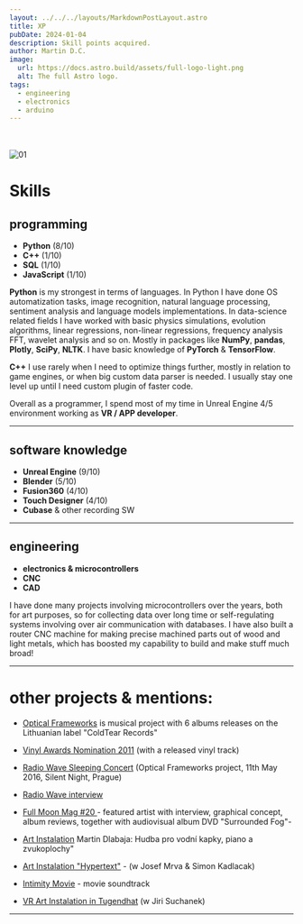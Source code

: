 ```yaml
---
layout: ../../../layouts/MarkdownPostLayout.astro
title: XP
pubDate: 2024-01-04
description: Skill points acquired.
author: Martin D.C.
image:
  url: https://docs.astro.build/assets/full-logo-light.png
  alt: The full Astro logo.
tags:
  - engineering
  - electronics
  - arduino
---
```

<br/><br/>
![01](a1.jpg) 

# Skills

## programming
- **Python** (8/10)
- **C++** (1/10)
- **SQL** (1/10)
- **JavaScript** (1/10)


**Python** is my strongest in terms of languages. In Python I have done OS automatization tasks, image recognition, natural language processing, sentiment analysis and  language models implementations. In data-science related fields I have worked with basic physics simulations, evolution algorithms, linear regressions, non-linear regressions, frequency analysis FFT, wavelet analysis and so on. Mostly in packages like **NumPy**, **pandas**, **Plotly**, **SciPy**, **NLTK**. I have basic knowledge of **PyTorch** & **TensorFlow**.

**C++** I use rarely when I need to optimize things further, mostly in relation to game engines, or when big custom data parser is needed. I usually stay one level up until I need custom plugin of faster code.

Overall as a programmer, I spend most of my time in Unreal Engine 4/5 environment working as **VR / APP developer**.

---
## software knowledge

- **Unreal Engine** (9/10)
- **Blender** (5/10)
- **Fusion360** (4/10)
- **Touch Designer** (4/10)
- **Cubase** & other recording SW
---
## engineering

- **electronics & microcontrollers**
- **CNC**
- **CAD**

I have done many projects involving microcontrollers over the years, both for art purposes, so for collecting data over long time or self-regulating systems involving over air communication with databases. I have also built a router CNC machine for making precise machined parts out of wood and light metals, which has boosted my capability to build and make stuff much broad!


---

# other projects & mentions:

- [Optical Frameworks](https://coldtearrecords.bandcamp.com/music) is musical project with 6 albums releases on  the Lithuanian label "ColdTear Records" 

- [Vinyl Awards Nomination 2011](http://vinyla.cz/cena/optical-frameworks/) (with a released vinyl track)

- [Radio Wave Sleeping Concert](https://www.fullmoonzine.cz/novinky/analogove-usinani-silent-night-poseste) (Optical Frameworks project, 11th May 2016, Silent Night, Prague) 

- [Radio Wave interview](https://wave.rozhlas.cz/optical-frameworks-hostem-poradu-wavetroniq-5266764 )

- [Full Moon Mag #20 ](https://www.fullmoonzine.cz/full-moon-20-vanocni-idylka-s-davidem-lynchem)- featured artist with interview, graphical concept, album reviews, together with audiovisual album DVD "Surrounded Fog"- 

- [Art Instalation](https://www.artmap.cz/martin-dlabaja-hudba-pro-vodni-kapky-piano-a-zvukoplochy-0/ ) Martin Dlabaja: Hudba pro vodní kapky, piano a zvukoplochy" 

- [Art Instalation "Hypertext"](https://www.artmap.cz/hypertext-0/ ) - (w Josef Mrva & Simon Kadlacak)

- [Intimity Movie](https://www.csfd.cz/film/366040-intimity/) - movie soundtrack 

- [VR Art Instalation in Tugendhat](https://www.artmap.cz/intepretace-5-archipartitura/)  (w Jiri Suchanek)

---

